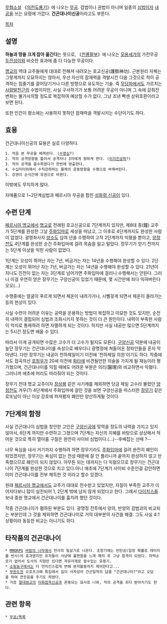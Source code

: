 {{{+1 乾坤大挪移}}}

[[무협소설]] 《[[의천도룡기]]》에 나오는 [[무공]]. 검법이나 권법이 아니며 일종의 [[심법]]이자 [[내공]]을 쓰는 요령에 가깝다. '''건곤대나이신공'''이라고도 부른다.

[[목차]]
== 설명 ==
'''하늘과 땅을 크게 잡아 옮긴다'''는 뜻으로, 《[[천룡팔부]]》에 나오는 [[모용세가]]의 가전무공 [[두전성이]]와 비슷한 효과에 좀 더 다능한 무공이다.

[[명교]]의 역대 교주들에게 대대로 전해져 내려오는 호교신공(護敎神功). 근본원리 자체는 그렇게까지 오묘하지는 않아서, 우선 자신의 잠재력을 격발시킨 다음 그것으로 적이 공격하는 힘줄기를 끌어당기거나 다른 방향으로 유도하는 기술. 즉 [[무당파]]에서도 가르치는 [[사량발천근]]의 수법이지만, 사실 구사하기가 보통 어려운 무공이 아니며 그 속에 감춰진 변화는 불가사의할 정도로 복잡하여 예상할 수가 없다. 그냥 조낸 빡센 상위호환이라고 보면 된다.

또한 인간이 평소에는 사용하지 못하던 잠재력을 격발시키는 수단이기도 하다. 

== 효용 ==
건곤대나이신공의 묘용은 실로 다양하다.

 1. 처음 본 무공을 베껴쓴다. ([[수영심]]?)
 2. 적의 공격방향을 틀어서 공격자나 3자에게 향하게 한다. ([[이지진공파]]?)
 3. 적의 공격을 흡수하였다가 한번에 방출한다.
 4. 수십미터위에서 수직강하하는 물체의 운동방향을 수평으로 바꿔버린다.
 5. 강권이 순식간에 유권으로 바뀐다.

이밖에도 무지하게 많다.

자매품으로 1~2단계심법과 페르시아 무공을 합친 [[성화령 신공]]이 있다.

== 수련 단계 ==
[[페르시아 명교]]에서 [[명교]]로 전래된 호교신공으로 7단계까지 있지만, 제8대 종(鐘) 교주가 5단계를 완성한 그날 [[주화입마]]로 세상을 떠났고, 그 이후로 4단계까지도 완성한 사람이 없었다. 광명좌사자 [[양소]]도 십여 년을 수행하여 고작 2단계까지 익혔을 뿐이고, [[양정천]]도 4단계를 완성한 순간 주화입마에 걸려 목숨을 잃고 말았다. 장무기가 얻기 전까지는 5단계 이상을 익힌 사람이 없었다.

1단계는 오성이 뛰어난 자는 7년, 버금가는 자는 14년을 수행해야 완성할 수 있다.
2단계는 오성이 뛰어난 자는 7년, 버금가는 자는 14년을 수행해야 완성할 수 있다.
21년이 지나도 진전이 없는 자는 3단계로 넘어가면 주화입마에 걸리니 수행해서는 안된다.
그러나 이걸 우연히 얻은 장무기는 구양신공이 있었기 때문에, 몇 시간만에 죄다 익혀버린다 오오(…)

수행중에는 얼굴이 푸르게 되면서 체온이 내려가거나, 시뻘겋게 되면서 체온이 올라가는 등의 현상이 있다.

사실 수련이 어려운 이유는 공력을 운용하는 방법이 복잡하고 미묘한 것도 있지만, 순전히 내력이 결핍되어 심법과 조화시키지 못하는 것이 더 큰 원인이다. 내력이 부족한 사람이 억지로 통제하려 하면 자멸하게 되는 것이다. 하지만 사실 내공만 많으면 5단계까지는 5시간 정도면 배울 수 있다.

따라서 이게 공개되면 수많은 고수가 더 고수가 될지도 모른다. [[구양신공]] 덕분에 내공이 높던 장무기는 건곤대나이를 속성으로 배우더니 광명정에 쳐들어온 정파인들을 혼자 막아낸다. 다만 장무기는 내공이 천하제일이기 이전에 '천하제일 의원'이기도 하다. 작중에서도 접곡의선 [[호청우]]가 20세 이전에 [[화타]]에 비견될만한 의술을 가지게 될 재능이라 평가했으며, 건곤대나이를 익힐 때에도 어려운 부분은 의리(醫理)와 비교하면서 익혔다. 그러니까 애초에 머리도 따라줘야 되는 것이다.

장무기 전대 명교 교주이자 [[장삼봉]] 같은 사기캐를 제외하면 당금 제일 고수라 불렸던 [[양정천]]도 겨우(?) 4단계에서 주화입마에 걸린 것을 보면 구양신공을 마스터한 [[장무기]] 같은 로또남이 아닌 이상 강호에 퍼져봤자 폐인만 양산하게될 것이다. 

== 7단계의 함정 ==
사실 건곤대나이 심법을 창안한 고인은 [[구양신공]]에 맞먹을 정도의 내력을 가지고 있지 않아서, 6단계 까지만 수련하고 그쳤으며 7단계는 자신의 지혜를 바탕으로 상상해서 적어둔 것으로 특히 열아홉 구절은 완전히 사이비 심법이다.(…)--후배잡는 선배 ?--

너무 욕심을 내서 거기까지 수행하려 하면 장무기라도 [[주화입마]]에 걸려 완전히 폐인이 되었겠지만, 장무기는 욕심이 없는 천성 때문에 잘 안 풀리니까 끝까지 완성하지 않고 만족했으므로 폐인이 되지 않았다. 아무튼 되는 데까지는 다 익혔으므로 장무기는 건곤대나이 7단계를 완성한 것으로 치고 있다.아니 애초에 7단계가 사이비 수준인걸 감안하면 이미 건곤대나이를 전부 체득한 것 이라고 할수 있겠다.

원래 [[페르시아 명교]]에서도 교주가 대대로 전수받고 있었지만, 자질이 부족한 교주가 이어지다보니 많이 실전되어 1, 2단계 밖에 남지 않게 되었다고 한다. 그래서 [[다이치스]]를 보내 중원 명교에서 건곤대나이를 훔치려 했던 것이다.

작중 건곤대나이가 폄하된 부분도 있다. 광명정 전투에서 양의, 반양의 검범과의 비교되는 부분인데 그 것을 제외하면 건곤대나이로 거의 대부분의 사건을 해결. 그도 사실 4:1 상황이라 동등한 비교는 아니기도 하다.

== 타작품의 건곤대나이 ==
 * [[MMORPG]] [[바람의 나라]]에서 전사의 필살기로 나온다. 초창기에는 반탄공(일정 확률로 데미지를 반사)의 효과였지만 유저들이 사냥에 불편함을 느껴 패치 후 그냥 참격이 되었다. 마력소모가 없어서 도사의 지원만 있다면 자유자재로 쓸수있는 유용기.
 * [[소림농구]]에서는 더 먼치킨스럽게 변해 분자활동까지 제어한다고...
 * [[무한도전]] 오호츠크해 특집에서 길이 사자성어 건곤일척의 답을 "건곤대나이?"라고 오답을 하여 큰웃음을 주기도 하였다.
 * 가끔 [[절대쌍교]]의 [[이화접옥신공]]과 혼동되는 묘사로 나와, 적의 공격을 죄다 받아치기도 한다.

== 관련 항목 ==
 * [[무공/목록]]
